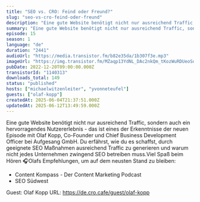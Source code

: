 ```yaml
---
title: "SEO vs. CRO: Feind oder Freund?"
slug: "seo-vs-cro-feind-oder-freund"
description: "Eine gute Website benötigt nicht nur ausreichend Traffic, sondern auch ein hervorragendes Nutzererlebnis - das ist eines der Erkenntnisse der neuen Episode mit Olaf Kopp, Co-Founder und Chief Business Development Officer bei Aufgesang GmbH. Du erfährst, wie du es schaffst, durch geeignete SEO Maßnahmen ausreichend Traffic zu generieren und warum nicht jedes Unternehmen zwingend SEO betreiben muss.Viel Spaß beim Hören 🎧Olafs Empfehlungen, um auf dem neusten Stand zu bleiben:\n- Content Kompass - Der Content Marketing Podcast\n- SEO Südwest\n\nGuest: Olaf Kopp\nURL: https://de.cro.cafe/guest/olaf-kopp"
summary: "Eine gute Website benötigt nicht nur ausreichend Traffic, sondern auch ein hervorragendes Nutzererlebnis - das ist eines der Erkenntnisse der neuen Episode mit Olaf Kopp. Du erfährst, wie du es schaffst, durch geeignete SEO Maßnahmen ausreichend Traffic zu generieren und warum nicht jedes Unternehmen zwingend SEO betreiben muss."
episode: 15
season: 1
language: "de"
duration: "2441"
audioUrl: "https://media.transistor.fm/b82e35da/1b307f3e.mp3"
imageUrl: "https://img.transistor.fm/MZaqp13YdNL_DAc2nkQm_tKozWuRDUeoSdywynomTRk/rs:fill:3000:3000:1/q:60/aHR0cHM6Ly9pbWct/dXBsb2FkLXByb2R1/Y3Rpb24udHJhbnNp/c3Rvci5mbS80ZDY2/M2ZjZDE5OWRmNjVh/NmU3YWU0N2M3ZmU3/ZDdhMy5wbmc.webp"
pubDate: 2022-12-20T09:00:00.000Z
transistorId: "1140313"
downloads_total: 149
status: "published"
hosts: ["michaelwitzenleiter", "yvonneteufel"]
guests: ["olaf-kopp"]
createdAt: 2025-06-04T21:37:51.000Z
updatedAt: 2025-06-12T13:49:59.000Z
---
```


Eine gute Website benötigt nicht nur ausreichend Traffic, sondern auch ein hervorragendes Nutzererlebnis - das ist eines der Erkenntnisse der neuen Episode mit Olaf Kopp, Co-Founder und Chief Business Development Officer bei Aufgesang GmbH. Du erfährst, wie du es schaffst, durch geeignete SEO Maßnahmen ausreichend Traffic zu generieren und warum nicht jedes Unternehmen zwingend SEO betreiben muss.Viel Spaß beim Hören 🎧Olafs Empfehlungen, um auf dem neusten Stand zu bleiben:
- Content Kompass - Der Content Marketing Podcast
- SEO Südwest

Guest: Olaf Kopp
URL: https://de.cro.cafe/guest/olaf-kopp
